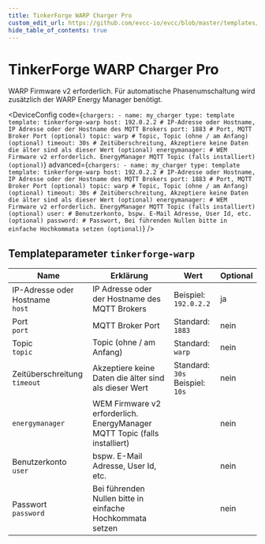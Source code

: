```yaml
---
title: TinkerForge WARP Charger Pro
custom_edit_url: https://github.com/evcc-io/evcc/blob/master/templates/definition/charger/tinkerforge-warp.yaml
hide_table_of_contents: true
---
```



# TinkerForge WARP Charger Pro

<DeviceFeatures features="mA,1p3p,rfid" />

WARP Firmware v2 erforderlich. Für automatische Phasenumschaltung wird zusätzlich der WARP Energy Manager benötigt.


<DeviceConfig code={`chargers:
    - name: my_charger
      type: template
      template: tinkerforge-warp
      host: 192.0.2.2 # IP-Adresse oder Hostname, IP Adresse oder der Hostname des MQTT Brokers
      port: 1883 # Port, MQTT Broker Port (optional)
      topic: warp # Topic, Topic (ohne / am Anfang) (optional)
      timeout: 30s # Zeitüberschreitung, Akzeptiere keine Daten die älter sind als dieser Wert (optional)
      energymanager: # WEM Firmware v2 erforderlich. EnergyManager MQTT Topic (falls installiert) (optional)`} advanced={`chargers:
    - name: my_charger
      type: template
      template: tinkerforge-warp
      host: 192.0.2.2 # IP-Adresse oder Hostname, IP Adresse oder der Hostname des MQTT Brokers
      port: 1883 # Port, MQTT Broker Port (optional)
      topic: warp # Topic, Topic (ohne / am Anfang) (optional)
      timeout: 30s # Zeitüberschreitung, Akzeptiere keine Daten die älter sind als dieser Wert (optional)
      energymanager: # WEM Firmware v2 erforderlich. EnergyManager MQTT Topic (falls installiert) (optional)
      user: # Benutzerkonto, bspw. E-Mail Adresse, User Id, etc. (optional)
      password: # Passwort, Bei führenden Nullen bitte in einfache Hochkommata setzen (optional)`} />

## Templateparameter `tinkerforge-warp`

| Name | Erklärung | Wert | Optional |
|-----------|-----------|------|----------|
| IP-Adresse oder Hostname<br/>`host` | IP Adresse oder der Hostname des MQTT Brokers | Beispiel: `192.0.2.2` | ja |
| Port<br/>`port` | MQTT Broker Port | Standard: `1883` | nein |
| Topic<br/>`topic` | Topic (ohne / am Anfang) | Standard: `warp` | nein |
| Zeitüberschreitung<br/>`timeout` | Akzeptiere keine Daten die älter sind als dieser Wert | Standard: `30s`<br/>Beispiel: `10s` | nein |
| `energymanager` | WEM Firmware v2 erforderlich. EnergyManager MQTT Topic (falls installiert) |  | nein |
| Benutzerkonto<br/>`user` | bspw. E-Mail Adresse, User Id, etc. |  | nein |
| Passwort<br/>`password` | Bei führenden Nullen bitte in einfache Hochkommata setzen |  | nein |

